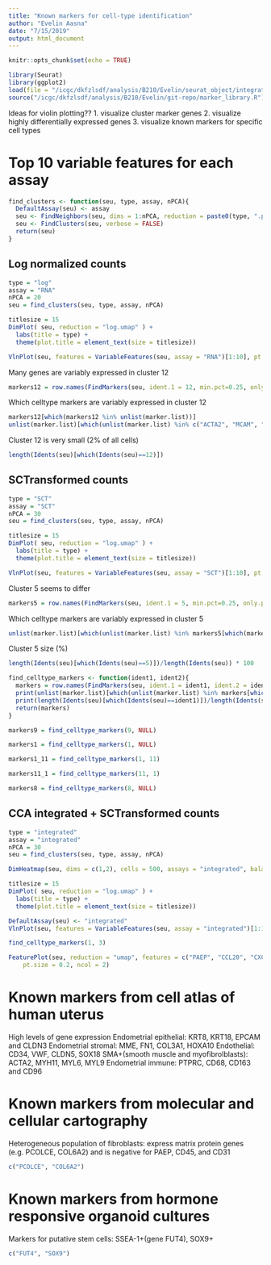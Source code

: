 ```yaml
---
title: "Known markers for cell-type identification"
author: "Evelin Aasna"
date: "7/15/2019"
output: html_document
---
```


```r
knitr::opts_chunk$set(echo = TRUE)
```


```r
library(Seurat)
library(ggplot2)
load(file = "/icgc/dkfzlsdf/analysis/B210/Evelin/seurat_object/integrated_seu.RData")
source("/icgc/dkfzlsdf/analysis/B210/Evelin/git-repo/marker_library.R")
```


Ideas for violin plotting??
1. visualize cluster marker genes
2. visualize highly differentially expressed genes
3. visualize known markers for specific cell types


# Top 10 variable features for each assay
```r
find_clusters <- function(seu, type, assay, nPCA){
  DefaultAssay(seu) <- assay
  seu <- FindNeighbors(seu, dims = 1:nPCA, reduction = paste0(type, ".pca"), assay = assay)
  seu <- FindClusters(seu, verbose = FALSE)
  return(seu)
}
```


## Log normalized counts
```r
type = "log"
assay = "RNA"
nPCA = 20
seu = find_clusters(seu, type, assay, nPCA)
```

```r
titlesize = 15
DimPlot( seu, reduction = "log.umap" ) + 
  labs(title = type) +
  theme(plot.title = element_text(size = titlesize))
```

```r
VlnPlot(seu, features = VariableFeatures(seu, assay = "RNA")[1:10], pt.size = 0.2, ncol = 2)
```

Many genes are variably expressed in cluster 12
```r
markers12 = row.names(FindMarkers(seu, ident.1 = 12, min.pct=0.25, only.pos = TRUE)[1:40,])
```

Which celltype markers are variably expressed in cluster 12
```r
markers12[which(markers12 %in% unlist(marker.list))]
unlist(marker.list)[which(unlist(marker.list) %in% c("ACTA2", "MCAM", "MGP"))]
```

Cluster 12 is very small (2% of all cells)
```r
length(Idents(seu)[which(Idents(seu)==12)])
```


## SCTransformed counts
```r
type = "SCT"
assay = "SCT"
nPCA = 30
seu = find_clusters(seu, type, assay, nPCA)
```

```r
titlesize = 15
DimPlot( seu, reduction = "log.umap" ) + 
  labs(title = type) +
  theme(plot.title = element_text(size = titlesize))
```

```r
VlnPlot(seu, features = VariableFeatures(seu, assay = "SCT")[1:10], pt.size = 0.2, ncol = 2)
```

Cluster 5 seems to differ
```r
markers5 = row.names(FindMarkers(seu, ident.1 = 5, min.pct=0.25, only.pos = TRUE)[1:40,])
```

Which celltype markers are variably expressed in cluster 5
```r
unlist(marker.list)[which(unlist(marker.list) %in% markers5[which(markers5 %in% unlist(marker.list))])]
```

Cluster 5 size (%)
```r
length(Idents(seu)[which(Idents(seu)==5)])/length(Idents(seu)) * 100
```


```r
find_celltype_markers <- function(ident1, ident2){
  markers = row.names(FindMarkers(seu, ident.1 = ident1, ident.2 = ident2, min.pct=0.25, only.pos = TRUE)[1:40,])
  print(unlist(marker.list)[which(unlist(marker.list) %in% markers[which(markers5 %in% unlist(marker.list))])])
  print(length(Idents(seu)[which(Idents(seu)==ident1)])/length(Idents(seu)) * 100)
  return(markers)
}
```

```r
markers9 = find_celltype_markers(9, NULL)
```
```r
markers1 = find_celltype_markers(1, NULL)
```


```r
markers1_11 = find_celltype_markers(1, 11)
```

```r
markers11_1 = find_celltype_markers(11, 1)
```

```r
markers8 = find_celltype_markers(8, NULL)
```

## CCA integrated + SCTransformed counts
```r
type = "integrated"
assay = "integrated"
nPCA = 30
seu = find_clusters(seu, type, assay, nPCA)
```


```r
DimHeatmap(seu, dims = c(1,2), cells = 500, assays = "integrated", balanced = TRUE )
```

```r
titlesize = 15
DimPlot( seu, reduction = "log.umap" ) + 
  labs(title = type) +
  theme(plot.title = element_text(size = titlesize))
```

```r
DefaultAssay(seu) <- "integrated"
VlnPlot(seu, features = VariableFeatures(seu, assay = "integrated")[1:10], pt.size = 0.2, ncol = 2)
```

```r
find_celltype_markers(1, 3)
```



```r
FeaturePlot(seu, reduction = "umap", features = c("PAEP", "CCL20", "CXCL8", "HSPA6", "MMP3", "SPP1", "MMP1", "MMP10", "IGFBP1", "G0S2" ), 
    pt.size = 0.2, ncol = 2)
```


# Known markers from cell atlas of human uterus
High levels of gene expression
Endometrial epithelial: KRT8, KRT18, EPCAM and CLDN3
Endometrial stromal: MME, FN1, COL3A1, HOXA10
Endothelial: CD34, VWF, CLDN5, SOX18
SMA+(smooth muscle and myofibrolblasts): ACTA2, MYH11, MYL6, MYL9
Endometrial immune: PTPRC, CD68, CD163 and CD96


# Known markers from molecular and cellular cartography
Heterogeneous population of fibroblasts: express matrix protein genes (e.g. PCOLCE, COL6A2) and is negative for PAEP, CD45, and CD31

```r
c("PCOLCE", "COL6A2")
```

# Known markers from hormone responsive organoid cultures
Markers for putative stem cells: SSEA-1+(gene FUT4), SOX9+ 
```r
c("FUT4", "SOX9")
```

